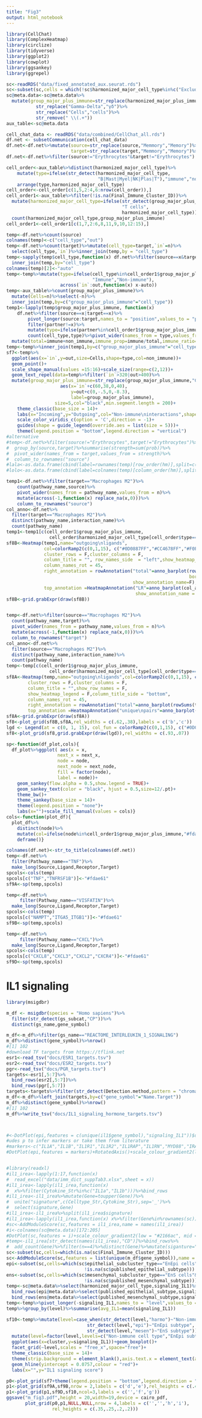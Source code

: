 ```yaml
---
title: "Fig3"
output: html_notebook
---
```



```r
library(CellChat)
library(ComplexHeatmap)
library(circlize)
library(tidyverse)
library(ggplot2)
library(cowplot)
library(ggsankey)
library(ggrepel)
```
```r
sc<-readRDS("data/fixed_annotated_aux.seurat.rds")
sc<-subset(sc,cells = which(!sc$harmonized_major_cell_type%in%c("Exclude","Erythrocytes")))
sc@meta.data<-sc@meta.data%>%
  mutate(group_major_plus_immune=str_replace(harmonized_major_plus_immune_cell_type,"Memmory","Memory")%>%
           str_replace("Gamma-Delta","γδ")%>%
           str_replace("Cells","cells")%>%
           str_remove(" \\(.+"))
aux_table<-sc@meta.data

```

```r
cell_chat_data <- readRDS("data/combined/CellChat_all.rds")
df.net <- subsetCommunication(cell_chat_data)
df.net<-df.net%>%mutate(source=str_replace(source,"Memmory","Memory")%>%str_replace("Gamma-Delta","γδ")%>%str_replace("Cells","cells"),
                        target=str_replace(target,"Memmory","Memory")%>%str_replace("Gamma-Delta","γδ")%>%str_replace("Cells","cells"))
df.net<-df.net%>%filter(source!="Erythrocytes"&target!="Erythrocytes")

cell_order<-aux_table%>%distinct(harmonized_major_cell_type)%>%
    mutate(type=ifelse(str_detect(harmonized_major_cell_type,
                                  "B|Mast|Myel|NK|Plas|T"),"immune","non"))%>%
    arrange(type,harmonized_major_cell_type)
cell_order<-cell_order[c(1,5,2:4,6:nrow(cell_order)),]
cell_order1<-aux_table%>%filter(!is.na(Final_Immune_Cluster_ID))%>%
  mutate(harmonized_major_cell_type=ifelse(str_detect(group_major_plus_immune,"Early"),
                                           "T cells",
                                           harmonized_major_cell_type))%>%
  count(harmonized_major_cell_type,group_major_plus_immune)
cell_order1<-cell_order1[c(1,7,2:6,8,11,9,10,12:15),]
```

```r
temp<-df.net%>%count(source)
colnames(temp)<-c("cell_type","out")
temp<-df.net%>%count(target)%>%mutate(cell_type=target,`in`=n)%>%
  select(cell_type,`in`)%>%inner_join(temp,by = "cell_type")
temp<-sapply(temp$cell_type,function(x) df.net%>%filter(source==x&target==x)%>%nrow)%>%as.data.frame()%>%rownames_to_column("cell_type")%>%
  inner_join(temp,by="cell_type")
colnames(temp)[2]<-"auto"
temp<-temp%>%mutate(type=ifelse(cell_type%in%cell_order1$group_major_plus_immune,
                                "Immune","Non-immune"),
                    across(`in`:out,function(x) x-auto))
temp<-aux_table%>%count(group_major_plus_immune)%>%
  mutate(Cells=n)%>%select(-n)%>%
  inner_join(temp,by=c("group_major_plus_immune"="cell_type"))
temp1<-lapply(temp$group_major_plus_immune, function(x)
    df.net%>%filter(source==x|target==x)%>%
        pivot_longer(source:target,names_to = "position",values_to = "partner")%>%
        filter(partner!=x)%>%
        mutate(type=ifelse(partner%in%cell_order1$group_major_plus_immune,"immune","non_immune"),cell_type=x)%>%
        count(cell_type,type)%>%pivot_wider(names_from = type,values_from = n))%>%bind_rows()%>%
  mutate(total=immune+non_immune,immune_prop=immune/total,immune_ratio=non_immune/immune)
temp<-temp%>%inner_join(temp1,by=c("group_major_plus_immune"="cell_type"))
sf7<-temp%>%
  ggplot(aes(x=`in`,y=out,size=Cells,shape=type,col=non_immune))+
  geom_point()+
  scale_shape_manual(values =15:16)+scale_size(range=c(2,12))+
  geom_text_repel(data=temp%>%filter(`in`>320|out>400)%>%
  mutate(group_major_plus_immune=str_replace(group_major_plus_immune,"CD8","\nCD8")),
                    aes(x=`in`+c(60,38,0,40),
                        y=out+c(0,-.5,0,-8.3),
                        label=group_major_plus_immune),
                  size=5,col="black",min.segment.length = 200)+
    theme_classic(base_size = 14)+
    labs(x="Incoming",y="Outgoing",col="Non-immune\ninteractions",shape="")+
    scale_color_viridis_c(option = 'C',direction = -1)+
    guides(shape = guide_legend(override.aes = list(size = 5)))+
    theme(legend.position = "bottom",legend.direction = "vertical")
#alternative
#temp<-df.net%>%filter(source!="Erythrocytes",target!="Erythrocytes")%>%
#  group_by(source,target)%>%summarise(strength=sum(prob))%>%
#  pivot_wider(names_from = target,values_from = strength)%>%
#  column_to_rownames("source")
#lala<-as.data.frame(cbind(label=rownames(temp)[row_order(hm)],split=c(rep(3,14),2,rep(1,6))))
#lolo<-as.data.frame(cbind(label=colnames(temp)[column_order(hm)],split=c(rep(3,7),2,rep(1,13))))
```

```r
temp1<-df.net%>%filter(target=="Macrophages M2")%>%
    count(pathway_name,source)%>%
    pivot_wider(names_from = pathway_name,values_from = n)%>%
    mutate(across(-1,function(x) replace_na(x,0)))%>%
    column_to_rownames("source")
col_anno<-df.net%>%
  filter(target=="Macrophages M2")%>%
  distinct(pathway_name,interaction_name)%>%
  count(pathway_name)
temp1<-temp1[c(cell_order1$group_major_plus_immune,
                cell_order$harmonized_major_cell_type[cell_order$type=="non"]),]
sf8B<-Heatmap(temp1,name="outgoing\nligands",
              col=colorRamp2(c(0,1,15), c("#0D0887FF","#CC4678FF","#F0F921ff")),
              cluster_rows = F,cluster_columns = F,
              column_title = "", row_names_side  = "left",show_heatmap_legend = F,
              column_names_rot = 45,
              right_annotation = rowAnnotation("total"=anno_barplot(rowSums(temp1),
                                                                    border = F),
                                               show_annotation_name=F),
              top_annotation =HeatmapAnnotation("LR"=anno_barplot(col_anno$n,border = F),
                                                show_annotation_name = F))
sf8B<-grid.grabExpr(draw(sf8B))


temp<-df.net%>%filter(source=="Macrophages M2")%>%
  count(pathway_name,target)%>%
  pivot_wider(names_from = pathway_name,values_from = n)%>%
  mutate(across(-1,function(x) replace_na(x,0)))%>%
  column_to_rownames("target")
col_anno<-df.net%>%
  filter(source=="Macrophages M2")%>%
  distinct(pathway_name,interaction_name)%>%
  count(pathway_name)
temp<-temp[c(cell_order1$group_major_plus_immune,
                cell_order$harmonized_major_cell_type[cell_order$type=="non"]),]
sf8A<-Heatmap(temp,name="outgoing\nligands",col=colorRamp2(c(0,1,15), c("#0D0887FF","#CC4678FF","#F0F921ff")),
        cluster_rows = F,cluster_columns = F,
        column_title = "",show_row_names = F,
        show_heatmap_legend = F,column_title_side = "bottom",
        column_names_rot = 45,
        right_annotation = rowAnnotation("total"=anno_barplot(rowSums(temp),border = F)),
        top_annotation =HeatmapAnnotation("unique\npairs"=anno_barplot(col_anno$n,border = F)))
sf8A<-grid.grabExpr(draw(sf8A))
sf8<-plot_grid(sf8B,sf8A,rel_widths = c(.62,.38),labels = c('b','c'))
lgd <- Legend(at = c(0, 1, 15), col_fun = colorRamp2(c(0,1,15), c("#0D0887FF","#CC4678FF","#F0F921ff")), title = "Ligands", labels_gp = gpar(fontsize=14),title_gp = gpar(fontsize = 16),legend_width = unit(6, "cm"))
sf8<-plot_grid(sf8,grid.grabExpr(draw(lgd)),rel_widths = c(.93,.07))
```

```r
sp<-function(df_plot,cols){
  df_plot%>%ggplot( aes(x = x,
                   next_x = next_x,
                   node = node,
                   next_node = next_node,
                   fill = factor(node),
                   label = node))+
    geom_sankey(flow.alpha = 0.5,show.legend = TRUE)+
    geom_sankey_text(color = "black", hjust = 0.5,size=12/.pt)+  
    theme_bw()+
    theme_sankey(base_size = 14)+
    theme(legend.position = "none")+
    labs(x="")+scale_fill_manual(values = cols)}
cols<-function(plot_df){
  plot_df%>%
    distinct(node)%>%
    mutate(col=ifelse(node%in%cell_order1$group_major_plus_immune,"#fdae61","skyblue2"))%>%
    deframe()}

colnames(df.net)<-str_to_title(colnames(df.net))
temp<-df.net%>%
  filter(Pathway_name=="TNF")%>%
  make_long(Source,Ligand,Receptor,Target)
spcols<-cols(temp)
spcols[c("TNF","TNFRSF1B")]<-"#fdae61"
sf9A<-sp(temp,spcols)

temp<-df.net%>%
     filter(Pathway_name=="VISFATIN")%>%
  make_long(Source,Ligand,Receptor,Target)
spcols<-cols(temp)
spcols[c("NAMPT","ITGA5_ITGB1")]<-"#fdae61"
sf9B<-sp(temp,spcols)

temp<-df.net%>%
     filter(Pathway_name=="CXCL")%>%
  make_long(Source,Ligand,Receptor,Target)
spcols<-cols(temp)
spcols[c("CXCL8","CXCL3","CXCL2","CXCR4")]<-"#fdae61"
sf9D<-sp(temp,spcols)
```

# IL1 signaling
```r
library(msigdbr)

m_df <- msigdbr(species = "Homo sapiens")%>%
  filter(str_detect(gs_subcat,"CP"))%>%
  distinct(gs_name,gene_symbol)

m_df<-m_df%>%filter(gs_name=="REACTOME_INTERLEUKIN_1_SIGNALING")
m_df%>%distinct(gene_symbol)%>%nrow()
#[1] 102
#download TF targets from https://tflink.net
esr1<-read_tsv("docs/ESR1_targets.tsv")
esr2<-read_tsv("docs/ESR2_targets.tsv")
pgr<-read_tsv("docs/PGR_targets.tsv")
targets<-esr1[,5:7]%>%
  bind_rows(esr2[,5:7])%>%
  bind_rows(pgr[,5:7])
targets<-targets%>%filter(str_detect(Detection.method,pattern = "chromatin immunoprecipitation"))
m_df<-m_df%>%left_join(targets,by=c("gene_symbol"="Name.Target"))
m_df%>%distinct(gene_symbol)%>%nrow()
#[1] 102
m_df%>%write_tsv("docs/IL1_signaling_hormone_targets.tsv")



#<-DotPlot(epi,features = c(unique(il1$gene_symbol),"signaling_IL1"))$data
#udes p to infer markers or take them from literature
#markers<-c("IL1A","IL1B","IL1R1","IL1R2","IL1RAP","IL1RN","MYD88","IRAK1","IRAK4","TRAF6","IKBKB","IKBKG","NFKB1","NFKB2","signaling_IL1")
#DotPlot(epi,features = markers)+RotatedAxis()+scale_colour_gradient2(low = "#2166ac", mid = "#f7f7f7", high = "#b2182b")


#library(readxl)
#il1_irea<-lapply(1:17,function(x) 
#  read_excel("data/imm_dict_suppTab3.xlsx",sheet = x))
#il1_irea<-lapply(il1_irea,function(x) 
#  x%>%filter(Cytokine_Str%in%c("IL1a","IL1b")))%>%bind_rows
#il1_irea<-il1_irea%>%mutate(Gene=toupper(Gene))%>%
#  unite("signature",c(Celltype_Str,Cytokine_Str),sep='_')%>%
#  select(signature,Gene)
#il1_irea<-il1_irea%>%split(il1_irea$signature)
#il1_irea<-lapply(il1_irea,function(x) x%>%filter(Gene%in%rownames(sc)))
#sc<-AddModuleScore(sc,features = il1_irea,name = names(il1_irea))
#i<-colnames(sc@meta.data)[172:205]
#DotPlot(sc,features = i)+scale_colour_gradient2(low = "#2166ac", mid = "#f7f7f7", high = "#b2182b")+RotatedAxis()
#temp<-il1_irea[str_detect(names(il1_irea),"CD")]%>%bind_rows%>%
#  add_count(Gene)%>%filter(n==4)%>%distinct(Gene)%>%mutate(siganture="CD8_IL1A/B_markers")
sc<-subset(sc,cells=which(is.na(sc$Final_Immune_Cluster_ID)))
sc<-AddModuleScore(sc,features = list(unique(m_df$gene_symbol)),name = "signaling_IL",assay = "RNA")
epi<-subset(sc,cells=which(sc$epithelial_subcluster_type=="EnEpi cells"&
                             !is.na(sc$published_epithelial_subtype)))
ens<-subset(sc,cells=which(sc$mesenchymal_subcluster_type=="EnS cells"&
                             !is.na(sc$published_mesenchymal_subtype)))
temp<-sc@meta.data%>%select(harmonized_major_cell_type,signaling_IL1)%>%
  bind_rows(epi@meta.data%>%select(published_epithelial_subtype,signaling_IL1))%>%
  bind_rows(ens@meta.data%>%select(published_mesenchymal_subtype,signaling_IL1))
temp<-temp%>%pivot_longer(-signaling_IL1,names_to = "level",values_to = "cluster")%>%drop_na()
temp%>%group_by(level)%>%summarise(avg_IL1=mean(signaling_IL1))

sf10<-temp%>%mutate(level=case_when(str_detect(level,"harmo")~"Non-immune cell type",
                              str_detect(level,"epi")~"EnEpi subtype",
                              str_detect(level,"mesen")~"EnS subtype"))%>%
  mutate(level=factor(level,levels=c("Non-immune cell type","EnEpi subtype","EnS subtype")))%>%
  ggplot(aes(x=cluster,y=signaling_IL1))+geom_boxplot()+
  facet_grid(~level,scales = "free_x",space="free")+
  theme_classic(base_size = 14)+
  theme(strip.background = element_blank(),axis.text.x = element_text(angle = 45,vjust = 1,hjust = 1))+
  geom_hline(yintercept = 0.0757,colour = "red")+
  labs(x="",y="IL1 signaling score")

p0<-plot_grid(sf7+theme(legend.position = "bottom",legend.direction = "vertical"),sf8,labels = c('a'),rel_widths = c(.25,.75))
p1<-plot_grid(sf9A,sf9B,nrow = 2,labels = c('d','e'),rel_heights = c(.45,.55))
p1<-plot_grid(p1,sf9D,sf10,ncol=3,labels = c('','f','g'))
ggsave("m_fig3.pdf",height = 20,width=19,device = cairo_pdf,
       plot_grid(p0,p1,NULL,NULL,nrow = 4,labels = c('','','h','i'),
                 rel_heights = c(.35,.25,.2,.2)))

```

